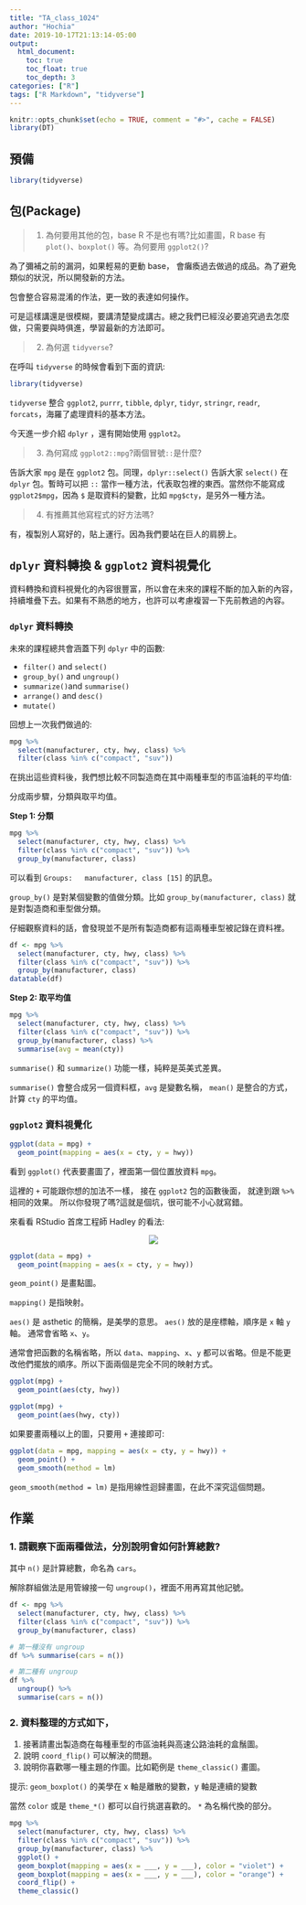 ```yaml
---
title: "TA_class_1024"
author: "Hochia"
date: 2019-10-17T21:13:14-05:00
output: 
  html_document:
    toc: true
    toc_float: true
    toc_depth: 3
categories: ["R"]
tags: ["R Markdown", "tidyverse"]
---
```


```r
knitr::opts_chunk$set(echo = TRUE, comment = "#>", cache = FALSE)
library(DT)
```

## 預備

```r
library(tidyverse)
```

## 包(Package)

> (@) 為何要用其他的包，base R 不是也有嗎?比如畫圖，R base 有 `plot()`、`boxplot()` 等。為何要用 `ggplot2()`?

為了彌補之前的漏洞，如果輕易的更動 base，
會癱瘓過去做過的成品。為了避免類似的狀況，所以開發新的方法。

包會整合容易混淆的作法，更一致的表達如何操作。

可是這樣講還是很模糊，要講清楚變成講古。總之我們已經沒必要追究過去怎麼做，只需要與時俱進，學習最新的方法即可。


> (@) 為何選 `tidyverse`?

在呼叫 `tidyverse` 的時候會看到下面的資訊:

```r
library(tidyverse)
```

`tidyverse` 整合 `ggplot2`, `purrr`, `tibble`, `dplyr`, `tidyr`, `stringr`, `readr`, `forcats`，海羅了處理資料的基本方法。

今天進一步介紹 `dplyr` ，還有開始使用 `ggplot2`。

> (@) 為何寫成 `ggplot2::mpg`?兩個冒號`::`是什麼?

告訴大家 `mpg` 是在 `ggplot2` 包。同理，`dplyr::select()` 告訴大家 `select()` 在 `dplyr` 包。暫時可以把 `::` 當作一種方法，代表取包裡的東西。當然你不能寫成 `ggplot2$mpg`，因為 `$` 是取資料的變數，比如 `mpg$cty`，是另外一種方法。

> (@) 有推薦其他寫程式的好方法嗎?

有，複製別人寫好的，貼上運行。因為我們要站在巨人的肩膀上。

## `dplyr` 資料轉換 & `ggplot2` 資料視覺化

資料轉換和資料視覺化的內容很豐富，所以會在未來的課程不斷的加入新的內容，持續堆疊下去。如果有不熟悉的地方，也許可以考慮複習一下先前教過的內容。

### `dplyr` 資料轉換

未來的課程總共會涵蓋下列 `dplyr` 中的函數:

  * `filter()` and `select()`
  * `group_by()` and `ungroup()`
  * `summarize()`and `summarise()`
  * `arrange()` and `desc()`
  * `mutate()`

回想上一次我們做過的:

```r
mpg %>%
  select(manufacturer, cty, hwy, class) %>%
  filter(class %in% c("compact", "suv"))
```

在挑出這些資料後，我們想比較不同製造商在其中兩種車型的市區油耗的平均值:

分成兩步驟，分類與取平均值。

**Step 1: 分類**

```r
mpg %>%
  select(manufacturer, cty, hwy, class) %>%
  filter(class %in% c("compact", "suv")) %>%
  group_by(manufacturer, class)
```

可以看到 `Groups:   manufacturer, class [15]` 的訊息。

`group_by()` 是對某個變數的值做分類。比如 `group_by(manufacturer, class)` 就是對製造商和車型做分類。

仔細觀察資料的話，會發現並不是所有製造商都有這兩種車型被記錄在資料裡。

```r
df <- mpg %>%
  select(manufacturer, cty, hwy, class) %>%
  filter(class %in% c("compact", "suv")) %>%
  group_by(manufacturer, class)
datatable(df)
```

**Step 2: 取平均值**

```r
mpg %>%
  select(manufacturer, cty, hwy, class) %>%
  filter(class %in% c("compact", "suv")) %>%
  group_by(manufacturer, class) %>%
  summarise(avg = mean(cty))
```

`summarise()` 和 `summarize()` 功能一樣，純粹是英美式差異。

`summarise()` 會整合成另一個資料框，`avg` 是變數名稱，
`mean()` 是整合的方式，計算 `cty` 的平均值。

### `ggplot2` 資料視覺化

```r
ggplot(data = mpg) +
  geom_point(mapping = aes(x = cty, y = hwy))
```

看到 `ggplot()` 代表要畫圖了，裡面第一個位置放資料 `mpg`。

這裡的 `+` 可能跟你想的加法不一樣，
接在 `ggplot2` 包的函數後面，
就達到跟 `%>%` 相同的效果。
所以你發現了嗎?這就是個坑，很可能不小心就寫錯。

來看看 RStudio 首席工程師 Hadley 的看法:

<center>

![][p0]

[p0]: fig_ggplot_pipe.PNG

</center>

```r
ggplot(data = mpg) +
  geom_point(mapping = aes(x = cty, y = hwy))
```

`geom_point()` 是畫點圖。

`mapping()` 是指映射。

`aes()` 是 asthetic 的簡稱，是美學的意思。
`aes()` 放的是座標軸，順序是 `x` 軸 `y` 軸。
通常會省略 `x`、`y`。

通常會把函數的名稱省略，所以 `data`、`mapping`、`x`、`y` 都可以省略。但是不能更改他們擺放的順序。所以下面兩個是完全不同的映射方式。

```r
ggplot(mpg) +
  geom_point(aes(cty, hwy))

ggplot(mpg) +
  geom_point(aes(hwy, cty))
```

如果要畫兩種以上的圖，只要用 `+` 連接即可:

```r
ggplot(data = mpg, mapping = aes(x = cty, y = hwy)) +
  geom_point() +
  geom_smooth(method = lm)
```

`geom_smooth(method = lm)` 是指用線性迴歸畫圖，在此不深究這個問題。

## 作業

### 1. 請觀察下面兩種做法，**分別**說明會如何計算總數?

其中 `n()` 是計算總數，命名為 `cars`。

解除群組做法是用管線接一句 `ungroup()`，裡面不用再寫其他記號。

```r
df <- mpg %>%
  select(manufacturer, cty, hwy, class) %>%
  filter(class %in% c("compact", "suv")) %>%
  group_by(manufacturer, class) 

# 第一種沒有 ungroup
df %>% summarise(cars = n())

# 第二種有 ungroup
df %>%
  ungroup() %>%
  summarise(cars = n())
```

### 2. 資料整理的方式如下，

(1) 接著請畫出製造商在每種車型的市區油耗與高速公路油耗的盒鬚圖。
(2) 說明 `coord_flip()` 可以解決的問題。
(3) 說明你喜歡哪一種主題的作圖。比如範例是 `theme_classic()` 畫圖。

提示: `geom_boxplot()` 的美學在 x 軸是離散的變數，y 軸是連續的變數

當然 `color` 或是 `theme_*()` 都可以自行挑選喜歡的。
`*` 為名稱代換的部分。

```r
mpg %>%
  select(manufacturer, cty, hwy, class) %>%
  filter(class %in% c("compact", "suv")) %>%
  group_by(manufacturer, class) %>%
  ggplot() +
  geom_boxplot(mapping = aes(x = ___, y = ___), color = "violet") +
  geom_boxplot(mapping = aes(x = ___, y = ___), color = "orange") +
  coord_flip() +
  theme_classic()
```
